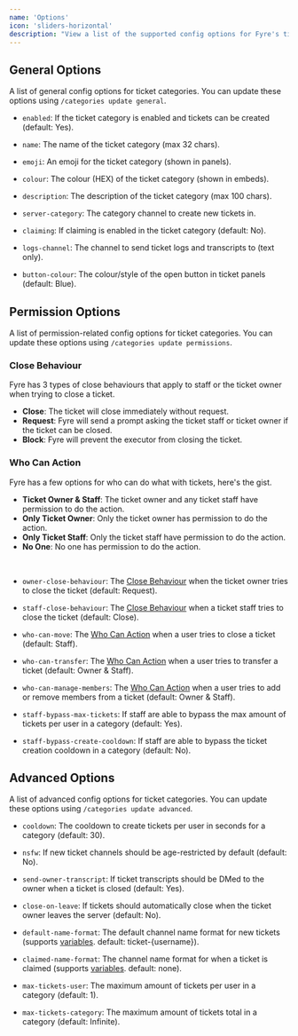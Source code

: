 ```yaml
---
name: 'Options'
icon: 'sliders-horizontal'
description: "View a list of the supported config options for Fyre's ticket module."
---
```


## General Options
A list of general config options for ticket categories.
You can update these options using `/categories update general`.

- `enabled`: If the ticket category is enabled and tickets can be created (default: Yes).
- `name`: The name of the ticket category (max 32 chars).
- `emoji`: An emoji for the ticket category (shown in panels).
- `colour`: The colour (HEX) of the ticket category (shown in embeds).
- `description`: The description of the ticket category (max 100 chars).

- `server-category`: The category channel to create new tickets in.
- `claiming`: If claiming is enabled in the ticket category (default: No).
- `logs-channel`: The channel to send ticket logs and transcripts to (text only).
- `button-colour`: The colour/style of the open button in ticket panels (default: Blue).


## Permission Options
A list of permission-related config options for ticket categories.
You can update these options using `/categories update permissions`.

### Close Behaviour
Fyre has 3 types of close behaviours that apply to staff or the ticket owner when trying to close a ticket.

- **Close**: The ticket will close immediately without request.
- **Request**: Fyre will send a prompt asking the ticket staff or ticket owner if the ticket can be closed.
- **Block**: Fyre will prevent the executor from closing the ticket.

### Who Can Action
Fyre has a few options for who can do what with tickets, here's the gist.

- **Ticket Owner & Staff**: The ticket owner and any ticket staff have permission to do the action.
- **Only Ticket Owner**: Only the ticket owner has permission to do the action.
- **Only Ticket Staff**: Only the ticket staff have permission to do the action.
- **No One**: No one has permission to do the action.

<br/>

- `owner-close-behaviour`: The [Close Behaviour](#close-behaviour) when the ticket owner tries to close the ticket (default: Request).
- `staff-close-behaviour`: The [Close Behaviour](#close-behaviour) when a ticket staff tries to close the ticket (default: Close).

- `who-can-move`: The [Who Can Action](#who-can-action) when a user tries to close a ticket (default: Staff).
- `who-can-transfer`: The [Who Can Action](#who-can-action) when a user tries to transfer a ticket (default: Owner & Staff).
- `who-can-manage-members`: The [Who Can Action](#who-can-action) when a user tries to add or remove members from a ticket (default: Owner & Staff).

- `staff-bypass-max-tickets`: If staff are able to bypass the max amount of tickets per user in a category (default: Yes).
- `staff-bypass-create-cooldown`: If staff are able to bypass the ticket creation cooldown in a category (default: No).


## Advanced Options
A list of advanced config options for ticket categories.
You can update these options using `/categories update advanced`.

- `cooldown`: The cooldown to create tickets per user in seconds for a category (default: 30).
- `nsfw`: If new ticket channels should be age-restricted by default (default: No).
- `send-owner-transcript`: If ticket transcripts should be DMed to the owner when a ticket is closed (default: Yes).
- `close-on-leave`: If tickets should automatically close when the ticket owner leaves the server (default: No).

- `default-name-format`: The default channel name format for new tickets
(supports [variables](/misc/variables#ticket-channel-name-variables). default: ticket-\{username\}).

- `claimed-name-format`: The channel name format for when a ticket is claimed
(supports [variables](/misc/variables#ticket-channel-name-variables). default: none).

- `max-tickets-user`: The maximum amount of tickets per user in a category (default: 1).
- `max-tickets-category`: The maximum amount of tickets total in a category (default: Infinite).
